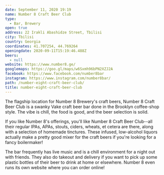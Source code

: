 ```yaml
---
date: September 11, 2020 19:19
name: Number 8 Craft Beer Club
type:
  - Bar, Brewery
open: true
address: 22 Irakli Abashidze Street, Tbilisi
city: Tbilisi
country: Georgia
coordinates: 41.707254, 44.769264
openingdate: 2020-09-11T15:19:46.488Z
beers:
  - null
website: https://www.number8.ge/
googlemaps: https://goo.gl/maps/w6Sxmh96bPN2XZJ2A
facebook: https://www.facebook.com/number8bar
instagram: https://www.instagram.com/number8bar/
path: /number-eight-craft-beer-club/
title: number-eight-craft-beer-club
---
```

The flagship location for Number 8 Brewery's craft beers, Number 8 Craft Beer Club is a swanky Vake craft beer bar done in the Brooklyn coffee-shop style. The vibe is chill, the food is good, and the beer selection is solid. 

If you like Number 8's offerings, you'll like Number 8 Craft Beer Club--all their regular IPAs, APAs, stouts, ciders, wheats, et cetera are there, along with a selection of homemade tinctures. These infused, low-alcohol liquors actually make a pretty good mixer for the craft beers if you're looking for a fancy boilermaker! 

The bar frequently has live music and is a chill environment for a night out with friends. They also do takeout and delivery if you want to pick up some plastic bottles of their beer to drink at home or elsewhere. Number 8 even runs its own website where you can order online!